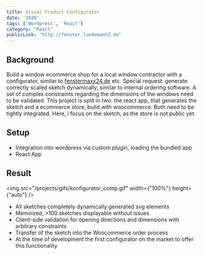 ```yaml
---
title: Visual Product Configurator
date: '2020'
tags: ['Wordpress', 'React']
category: "React"
publicLink: "http://fenster.luedemann2.de"
---
```


## Background
Build a window ecommerce shop for a local window contractor with a configurator, similar to <a href="https://fenstermaxx24.de">fenstermaxx24.de</a> etc. Special request: generate correctly scaled sketch dynamically, similar to internal ordering software. A set of complex constraints regarding the dimensions of the windows need to be validated. This project is split in two: the react app, that generates the sketch and a ecommerce store, build with woocommerce. Both need to be tightly integrated. Here, i focus on the sketch, as the store is not public yet.

## Setup
- Integration into wordpress via custom plugin, loading the bundled app
- React App

## Result

<img src="/projects/gifs/konfigurator_comp.gif" width={"100%"} height={"auto"} />
<br />

- All sketches completely dynamically generated svg elements
- Memoized, >100 sketches displayable without issues
- Client-side validation for opening directions and dimensions with arbitrary constraints
- Transfer of the sketch into the Woocommerce order process
- At the time of development the first configurator on the market to offer this functionality